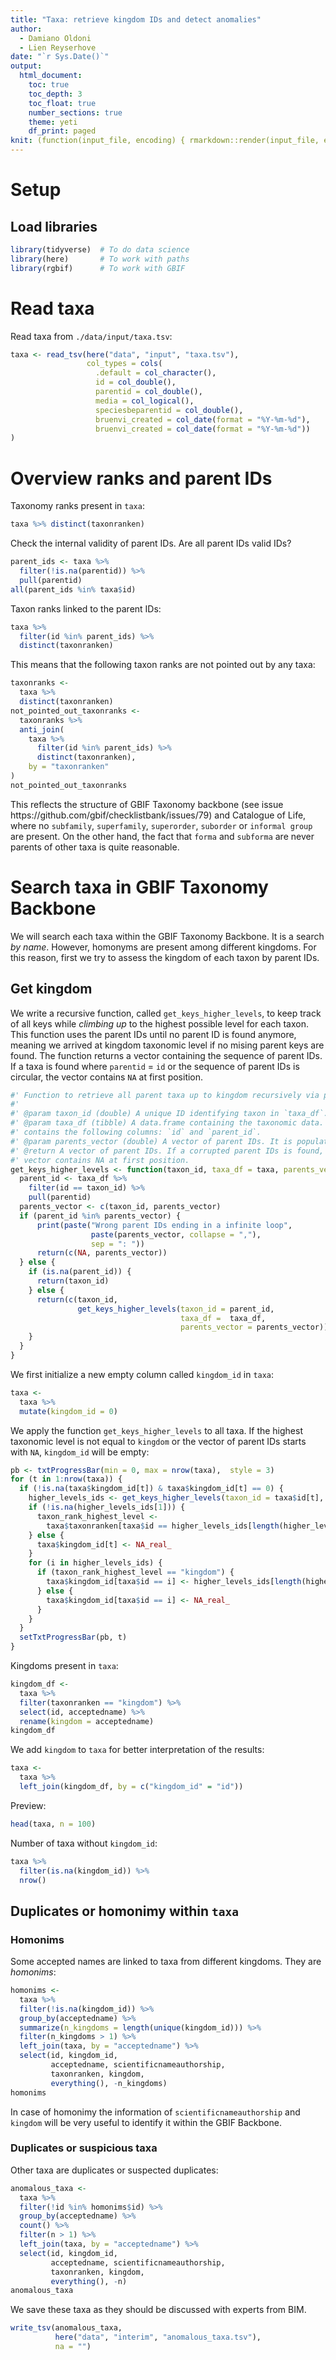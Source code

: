 ```yaml
---
title: "Taxa: retrieve kingdom IDs and detect anomalies"
author:
  - Damiano Oldoni
  - Lien Reyserhove
date: "`r Sys.Date()`"
output:
  html_document:
    toc: true
    toc_depth: 3
    toc_float: true
    number_sections: true
    theme: yeti
    df_print: paged
knit: (function(input_file, encoding) { rmarkdown::render(input_file, encoding = encoding, output_file = paste0("../docs/",sub(".Rmd", ".html", basename(input_file))))})
---
```


# Setup

## Load libraries

```r
library(tidyverse)  # To do data science
library(here)       # To work with paths
library(rgbif)      # To work with GBIF
```

# Read taxa

Read taxa from `./data/input/taxa.tsv`:

```r
taxa <- read_tsv(here("data", "input", "taxa.tsv"),
                 col_types = cols(
                   .default = col_character(),
                   id = col_double(),
                   parentid = col_double(),
                   media = col_logical(),
                   speciesbeparentid = col_double(),
                   bruenvi_created = col_date(format = "%Y-%m-%d"),
                   bruenvi_created = col_date(format = "%Y-%m-%d"))
)
```

# Overview ranks and parent IDs

Taxonomy ranks present in `taxa`:

```r
taxa %>% distinct(taxonranken)
```

Check the internal validity of parent IDs. Are all parent IDs valid IDs?

```r
parent_ids <- taxa %>%
  filter(!is.na(parentid)) %>%
  pull(parentid)
all(parent_ids %in% taxa$id)
```

Taxon ranks linked to the parent IDs:

```r
taxa %>%
  filter(id %in% parent_ids) %>%
  distinct(taxonranken)
```

This means that the following taxon ranks are not pointed out by any taxa:

```r
taxonranks <- 
  taxa %>% 
  distinct(taxonranken)
not_pointed_out_taxonranks <- 
  taxonranks %>%
  anti_join(
    taxa %>% 
      filter(id %in% parent_ids) %>%
      distinct(taxonranken),
    by = "taxonranken"
)
not_pointed_out_taxonranks
```

This reflects the structure of GBIF Taxonomy backbone (see issue https://github.com/gbif/checklistbank/issues/79) and Catalogue of Life, where no `subfamily`, `superfamily`, `superorder`, `suborder` or `informal group` are present. On the other hand, the fact that `forma` and `subforma` are never parents of other taxa is quite reasonable.

# Search taxa in GBIF Taxonomy Backbone

We will search each taxa within the GBIF Taxonomy Backbone. It is a search *by name*. However, homonyms are present among different kingdoms. For this reason, first we try to assess the kingdom of each taxon by parent IDs. 

## Get kingdom 

We write a recursive function, called `get_keys_higher_levels`, to keep track of all keys while *climbing up* to the highest possible level for each taxon. This function uses the parent IDs until no parent ID is found anymore, meaning we arrived at kingdom taxonomic level if no mising parent keys are found.  The function returns a vector containing the sequence of parent IDs. If a taxa is found where `parentid` = `id` or the sequence of parent IDs is circular, the vector contains `NA` at first position.

```r
#' Function to retrieve all parent taxa up to kingdom recursively via parent ID's.
#' 
#' @param taxon_id (double) A unique ID identifying taxon in `taxa_df`.
#' @param taxa_df (tibble) A data.frame containing the taxonomic data. It MUST
#' contains the following columns: `id` and `parent_id`.
#' @param parents_vector (double) A vector of parent IDs. It is populated within recursion. Default: NULL.
#' @return A vector of parent IDs. If a corrupted parent IDs is found, the
#' vector contains NA at first position.
get_keys_higher_levels <- function(taxon_id, taxa_df = taxa, parents_vector = NULL) {
  parent_id <- taxa_df %>%
    filter(id == taxon_id) %>%
    pull(parentid)
  parents_vector <- c(taxon_id, parents_vector)
  if (parent_id %in% parents_vector) {
      print(paste("Wrong parent IDs ending in a infinite loop",
                  paste(parents_vector, collapse = ","),
                  sep = ": "))
      return(c(NA, parents_vector))
  } else {
    if (is.na(parent_id)) {
      return(taxon_id)
    } else {
      return(c(taxon_id,
               get_keys_higher_levels(taxon_id = parent_id,
                                      taxa_df =  taxa_df,
                                      parents_vector = parents_vector)))
    }
  }
}
```

We first initialize a new empty column called `kingdom_id` in `taxa`:

```r
taxa <- 
  taxa %>%
  mutate(kingdom_id = 0)
```

We apply the function `get_keys_higher_levels` to all taxa. If the highest taxonomic level is not equal to `kingdom` or the vector of parent IDs starts with `NA`, `kingdom_id` will be empty:

```r
pb <- txtProgressBar(min = 0, max = nrow(taxa),  style = 3)
for (t in 1:nrow(taxa)) {
  if (!is.na(taxa$kingdom_id[t]) & taxa$kingdom_id[t] == 0) {
    higher_levels_ids <- get_keys_higher_levels(taxon_id = taxa$id[t], taxa, NULL)
    if (!is.na(higher_levels_ids[1])) {
      taxon_rank_highest_level <-
        taxa$taxonranken[taxa$id == higher_levels_ids[length(higher_levels_ids)]]
    } else {
      taxa$kingdom_id[t] <- NA_real_
    }
    for (i in higher_levels_ids) {
      if (taxon_rank_highest_level == "kingdom") {
        taxa$kingdom_id[taxa$id == i] <- higher_levels_ids[length(higher_levels_ids)]
      } else {
        taxa$kingdom_id[taxa$id == i] <- NA_real_
      }
    }
  }
  setTxtProgressBar(pb, t)
}
```

Kingdoms present in `taxa`:

```r
kingdom_df <- 
  taxa %>%
  filter(taxonranken == "kingdom") %>%
  select(id, acceptedname) %>%
  rename(kingdom = acceptedname)
kingdom_df
```

We add `kingdom` to `taxa` for better interpretation of the results:

```r
taxa <- 
  taxa %>%
  left_join(kingdom_df, by = c("kingdom_id" = "id"))
```

Preview:

```r
head(taxa, n = 100)
```

Number of taxa without `kingdom_id`:

```r
taxa %>%
  filter(is.na(kingdom_id)) %>%
  nrow()
```

## Duplicates or homonimy within `taxa`

### Homonims

Some accepted names are linked to taxa from different kingdoms. They are *homonims*:

```r
homonims <- 
  taxa %>% 
  filter(!is.na(kingdom_id)) %>%
  group_by(acceptedname) %>%
  summarize(n_kingdoms = length(unique(kingdom_id))) %>%
  filter(n_kingdoms > 1) %>%
  left_join(taxa, by = "acceptedname") %>%
  select(id, kingdom_id, 
         acceptedname, scientificnameauthorship, 
         taxonranken, kingdom,
         everything(), -n_kingdoms)
homonims
```

In case of homonimy the information of `scientificnameauthorship` and `kingdom` will be very useful to identify it within the GBIF Backbone.

### Duplicates or suspicious taxa

Other taxa are duplicates or suspected duplicates:

```r
anomalous_taxa <-
  taxa %>%
  filter(!id %in% homonims$id) %>%
  group_by(acceptedname) %>%
  count() %>%
  filter(n > 1) %>%
  left_join(taxa, by = "acceptedname") %>%
  select(id, kingdom_id, 
         acceptedname, scientificnameauthorship, 
         taxonranken, kingdom,
         everything(), -n)
anomalous_taxa
```

We save these taxa as they should be discussed with experts from BIM.

```r
write_tsv(anomalous_taxa, 
          here("data", "interim", "anomalous_taxa.tsv"), 
          na = "")
```
